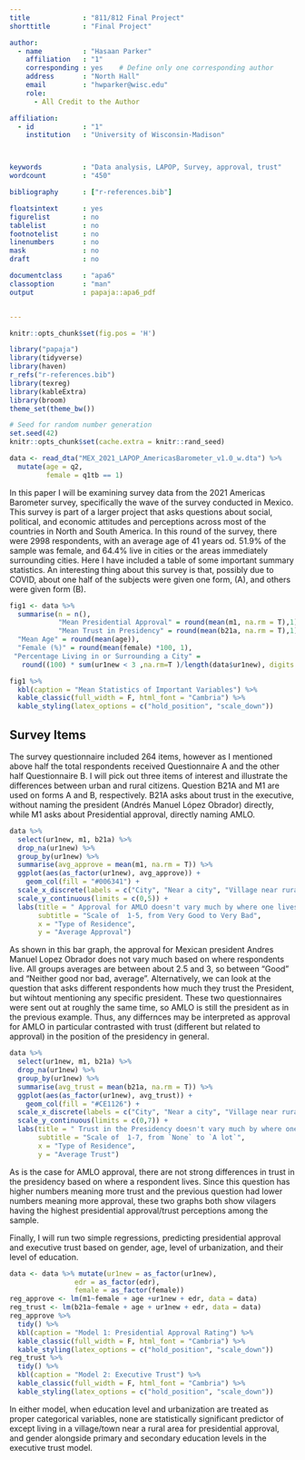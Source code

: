 ```yaml
---
title             : "811/812 Final Project"
shorttitle        : "Final Project"

author: 
  - name          : "Hasaan Parker"
    affiliation   : "1"
    corresponding : yes    # Define only one corresponding author
    address       : "North Hall"
    email         : "hwparker@wisc.edu"
    role:         
      - All Credit to the Author

affiliation:
  - id            : "1"
    institution   : "University of Wisconsin-Madison"



keywords          : "Data analysis, LAPOP, Survey, approval, trust"
wordcount         : "450"

bibliography      : ["r-references.bib"]

floatsintext      : yes
figurelist        : no
tablelist         : no
footnotelist      : no
linenumbers       : no
mask              : no
draft             : no

documentclass     : "apa6"
classoption       : "man"
output            : papaja::apa6_pdf


---
```

```r
knitr::opts_chunk$set(fig.pos = 'H')
```

```r
library("papaja")
library(tidyverse)
library(haven)
r_refs("r-references.bib")
library(texreg)
library(kableExtra)
library(broom)
theme_set(theme_bw())
```

```r
# Seed for random number generation
set.seed(42)
knitr::opts_chunk$set(cache.extra = knitr::rand_seed)

data <- read_dta("MEX_2021_LAPOP_AmericasBarometer_v1.0_w.dta") %>% 
  mutate(age = q2, 
         female = q1tb == 1)
```


In this paper I will be examining survey data from the 2021 Americas Barometer survey, specifically the wave of the survey conducted in Mexico. This survey is part of a larger project that asks questions about social, political, and economic attitudes and perceptions across most of the countries in North and South America. In this round of the survey, there were 2998 respondents, with an average age of 41 years od. 51.9% of the sample was female, and 64.4% live in cities or the areas immediately surrounding cities. Here I have included a table of some important summary statistics. An interesting thing about this survey is that, possibly due to COVID, about one half of the subjects were given one form, (A), and others were given form (B). 
```r
fig1 <- data %>% 
  summarise(n = n(),
            "Mean Presidential Approval" = round(mean(m1, na.rm = T),1),
            "Mean Trust in Presidency" = round(mean(b21a, na.rm = T),1),
  "Mean Age" = round(mean(age)),
  "Female (%)" = round(mean(female) *100, 1),
 "Percentage Living in or Surrounding a City" = 
   round((100) * sum(ur1new < 3 ,na.rm=T )/length(data$ur1new), digits = 1)) 

fig1 %>%
  kbl(caption = "Mean Statistics of Important Variables") %>%
  kable_classic(full_width = F, html_font = "Cambria") %>% 
  kable_styling(latex_options = c("hold_position", "scale_down"))
```


## Survey Items
The survey questionnaire included 264 items, however as I mentioned above half the total respondents received Questionnaire A and the other half Questionnaire B.  I will pick out three items of interest and illustrate the differences between urban and rural citizens. Question B21A and M1 are used on forms A and B, respectively. B21A asks about trust in the executive, without naming the president (Andrés Manuel López Obrador) directly, while M1 asks about Presidential approval, directly naming AMLO. 

```r
data %>% 
  select(ur1new, m1, b21a) %>% 
  drop_na(ur1new) %>% 
  group_by(ur1new) %>% 
  summarise(avg_approve = mean(m1, na.rm = T)) %>% 
  ggplot(aes(as_factor(ur1new), avg_approve)) + 
    geom_col(fill = "#006341") + 
  scale_x_discrete(labels = c("City", "Near a city", "Village near rural area", "Rural area")) + 
  scale_y_continuous(limits = c(0,5)) +
  labs(title = " Approval for AMLO doesn't vary much by where one lives",
       subtitle = "Scale of  1-5, from Very Good to Very Bad",
       x = "Type of Residence",
       y = "Average Approval")
```
As shown in this bar graph, the approval for Mexican president Andres Manuel Lopez Obrador does not vary much based on where respondents live. All groups averages are between about 2.5 and 3, so between "Good" and "Neither good nor bad, average". Alternatively, we can look at the question that asks different respondents how much they trust the President, but wihtout mentioning any specific president. These two questionnaires were sent out at roughly the same time, so AMLO is still the president as in the previous example. Thus, any differnces may be interpreted as approval for AMLO in particular contrasted with trust (different but related to approval) in the position of the presidency in general. 
```r
data %>% 
  select(ur1new, m1, b21a) %>% 
  drop_na(ur1new) %>% 
  group_by(ur1new) %>% 
  summarise(avg_trust = mean(b21a, na.rm = T)) %>% 
  ggplot(aes(as_factor(ur1new), avg_trust)) + 
    geom_col(fill = "#CE1126") + 
  scale_x_discrete(labels = c("City", "Near a city", "Village near rural area", "Rural area")) + 
  scale_y_continuous(limits = c(0,7)) +
  labs(title = " Trust in the Presidency doesn't vary much by where one lives",
       subtitle = "Scale of  1-7, from `None` to `A lot`",
       x = "Type of Residence",
       y = "Average Trust")
```
As is the case for AMLO approval, there are not strong differences in trust in the presidency based on where a respondent lives. Since this question has higher numbers meaning more trust and the previous question had lower numbers meaning more approval, these two graphs both show vilagers having the highest presidential approval/trust perceptions among the sample. 

Finally, I will run two simple regressions,  predicting presidential approval and executive trust based on gender, age, level of urbanization, and their level of education. 
```r
data <- data %>% mutate(ur1new = as_factor(ur1new),
                edr = as_factor(edr),
                female = as_factor(female))
reg_approve <- lm(m1~female + age +ur1new + edr, data = data) 
reg_trust <- lm(b21a~female + age + ur1new + edr, data = data) 
reg_approve %>% 
  tidy() %>% 
  kbl(caption = "Model 1: Presidential Approval Rating") %>%
  kable_classic(full_width = F, html_font = "Cambria") %>% 
  kable_styling(latex_options = c("hold_position", "scale_down"))
reg_trust %>% 
  tidy() %>%
  kbl(caption = "Model 2: Executive Trust") %>% 
  kable_classic(full_width = F, html_font = "Cambria") %>% 
  kable_styling(latex_options = c("hold_position", "scale_down"))

```
In either model, when education level and urbanization are treated as proper categorical variables, none are statistically significant predictor of except living in a village/town near a rural area for presidential approval, and gender alongside primary and secondary education levels in the executive trust model.  


